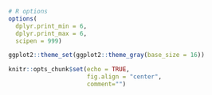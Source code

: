 ```r

# R options
options(
  dplyr.print_min = 6, 
  dplyr.print_max = 6,
  scipen = 999)

ggplot2::theme_set(ggplot2::theme_gray(base_size = 16))

knitr::opts_chunk$set(echo = TRUE, 
                      fig.align = "center",
                      comment="")
```

